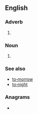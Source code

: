 {{also|today}}
==English==

===Adverb===
{{en-adv|-|head=[[to]][[‐]][[day]]}}

# {{archaic spelling of|en|today}}

===Noun===
{{en-noun|head=[[to]][[‐]][[day]]}}

# {{archaic spelling of|en|today}}

===See also===
* [[to‐morrow]]
* [[to‐night]]

===Anagrams===
* {{anagrams|en|a=adoty|toady}}

{{c|en|Day|Present}}